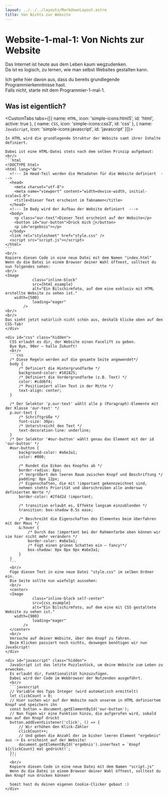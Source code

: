 ```yaml
---
layout: ../../../layouts/MarkdownLayout.astro
title: Von Nichts zur Website
---
```



# Website-1-mal-1: Von Nichts zur Website

Das Internet ist heute aus dem Leben kaum wegzudenken.  
Da ist es logisch, zu lernen, wie man selbst Websites gestalten kann.  

Ich gehe hier davon aus, dass du bereits grundlegende Programmierkenntnisse hast.  
Falls nicht, starte mit dem Programmier-1-mal-1.

## Was ist eigentlich?

<CustomTabs tabs={[{
    name: `HTML`,
    icon: 'simple-icons:html5',
    id: 'html',
    active: true
}, {
    name: `CSS`,
    icon: 'simple-icons:css3',
    id: 'css'
}, {
    name: `JavaScript`,
    icon: 'simple-icons:javascript',
    id: 'javascript'
}]}>
    <div id="html" data-active="true">
    
    In HTML wird die grundlegende Struktur der Website samt ihrer Inhalte definiert.  

    Dabei ist eine HTML-Datei stets nach dem selben Prinzip aufgebaut:
    <br/>
    ```html
    <!DOCTYPE html>
    <html lang="de">
      <!--- Im Head-Teil werden die Metadaten für die Website definiert  --->
      <head>
        <meta charset="utf-8">
        <meta name="viewport" content="width=device-width, initial-scale=1.0">
        <title>Dieser Text erscheint im Tabnamen</title>
      </head>
      <!--- Im Body wird der Aufbau der Website definiert  --->
      <body>
        <p class="our-text">Dieser Text erscheint auf der Website</p>
        <button id="our-button">Drück mich 🍪</button>
        <p id="ergebnis"></p>
      </body>
      <link rel="stylesheet" href="style.css" />
      <script src="script.js"></script>
    </html>
    ```
    <br/>
    Kopiere diesen Code in eine neue Datei mit dem Namen "index.html"  
    Wenn du die Datei in einem Browser deiner Wahl öffnest, solltest du nun folgendes sehen:
    <br/>
    <Image
				class="inline-block"
				src={html_example}
				alt="Ein Bilschirmfoto, auf dem eine exklusiv mit HTML erstellte Website zu sehen ist."
        width={500}
				loading="eager"
			/>
    <br/>
    <br/>
    Das sieht jetzt natürlich nicht schön aus, deshalb klicke oben auf den CSS-Tab!
    </div>

    <div id="css" class="hidden">
      CSS erlaubt es dir, der Website einen Facelift zu geben.  
      Bye Bye, 90er – hallo Zukunft!  
      <br/>
      ```css
      /* Diese Regeln werden auf die gesamte Seite angewendet*/
      body { 
          /* Definiert die Hintergrundfarbe */
          background-color: #181825;
          /* Definiert die Vordergrundfarbe (z.B. Text) */
          color: #cdd6f4; 
          /* Positioniert allen Text in der Mitte */
          text-align: center;
      }

      /* Der Selektor 'p.our-text' wählt alle p (Paragraph)-Elemente mit der Klasse 'our-text' */
      p.our-text {
          /* Schriftgröße */
          font-size: 30px;
          /* Unterstreicht den Text */
          text-decoration-line: underline;
      }
      /* Der Selektor '#our-button' wählt genau das Element mit der id 'our-button' */
      #our-button {
          background-color: #a6e3a1;
          color: #000; 

          /* Rundet die Ecken des Knopfes ab */
          border-radius: 8px;
          /* Vergrößert den leeren Raum zwischen Knopf und Beschriftung */
          padding: 8px 12px;
          /* Eigenschaften, die mit !important gekennzeichnet sind,
          nehmen stehts Priorität und überschreiben alle anderswo definierten Werte */
          border-color: #2f4d2d !important;

          /* transition erlaubt es, Effekte langsam einzublenden */
          transition: box-shadow 0.5s ease;
          
          /* Beschreibt die Eigenschaften des Elementes beim überfahren mit der Maus */
          &:hover {
              /* Durch das !important bei der Rahmenfarbe oben können wir sie hier nicht mehr verändern */
              border-color: #a6e3a1;
              /* Fügt einen grünen Schatten ein – fancy!*/
              box-shadow: 0px 0px 9px #a6e3a1;
          }
      }
      ```
      <br/>
      Füge diesen Text in eine neue Datei "style.css" im selben Ordner ein.  
      Die Seite sollte nun wiefolgt aussehen:
      <br/>
      <center>
      <Image
				class="inline-block self-center"
				src={css_example}
				alt="Ein Bilschirmfoto, auf dem eine mit CSS gestaltete Website zu sehen ist."
        width={900}
				loading="eager"
			/>
      </center>
      <br/>
      Versuche auf deiner Website, über den Knopf zu fahren.  
      Beim Klicken passiert noch nichts, deswegen benötigen wir nun JavaScript!
    </div>

    <div id="javascript" class="hidden">
      JavaScript ist das letzte Puzzlestück, um deine Website zum Leben zu erwecken.  
      Es erlaubt dir, Funktionalität hinzuzufügen.  
      Dabei wird der Code im Webbrowser der Nutzenden ausgeführt.
      <br/>
      ```javascript
      // Variable des Typs Integer (wird automatisch ermittelt)
      let clickCount = 0;
      // Hier suchen wir auf der Website nach unserem in HTML definiertem Knopf und speichern ihn
      const button = document.getElementById('our-button');
      // Nun fügen wir eine Funktion hinzu, die aufgerufen wird, sobald man auf den Knopf drückt
      button.addEventListener('click', () => {
          // Wir erhöhen den Klick-Zähler
          clickCount++;
          // Und geben die Anzahl der im bisher leeren Element "ergebnis" aus -> Es erscheint auf der Website!
          document.getElementById('ergebnis').innerText = `Knopf ${clickCount} mal gedrückt!`;
      });
      ```
      <br/>
      Kopiere diesen Code in eine neue Datei mit dem Namen "script.js"  
      Wenn du die Datei in einem Browser deiner Wahl öffnest, solltest du den Knopf nun drücken können!  

      Somit hast du deinen eigenen Cookie-Clicker gebaut :)  
    </div>
</CustomTabs>